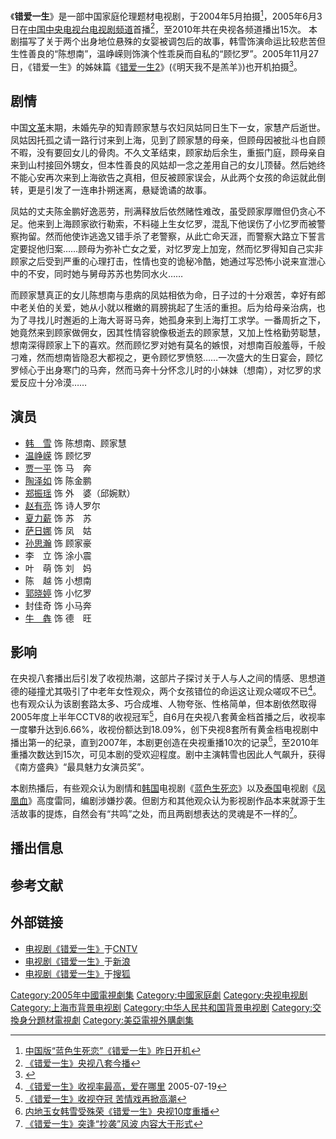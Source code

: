 {{电视节目信息框
| 名稱 = 错爱一生 
| 原名 = 
| 圖片 = Cuo ai yi sheng.jpg
| 圖說 = DVD封面
| 分類 = 现代、家庭、伦理
| 原創者 = 
| 編劇 = 王丽萍
| 導演 = 梁山
| 演出 = [[韩雪|韩雪]]、[[温峥嵘|温峥嵘]]、[[贾一平|贾一平]]、[[陶泽如|陶泽如]]
| 配音 = 
| 旁白 = 
| 主題曲 = 
| 片尾曲 = 
| 作曲 = 
| 國家 = {{CHN}}
| 語言 = [[普通话|普通话]]
| 季數 = 
| 集數 = 23
| 每集列表 = 
| 製片人 = 卫志明
| 執行製片 = 
| 制作公司 =[[中国中央电视台|中国中央电视台]]<br>[[上海文广新闻传媒集团|上海文广新闻传媒集团]]<br>南京电视台<br>上海永乐电影制片有限公司<br>上海求索影视制片有限公司
| 拍攝地 = [[上海市|上海市]]、[[浙江省|浙江省]][[永嘉县|永嘉县]]楠溪江<br>2004年5月24日-7月11日
| 攝像 = 
| 每集長 = 
| 頻道 = 
| 電視網 = [[中国中央电视台电视剧频道|CCTV-8]]
| 視頻制式 = 
| 音頻制式 = 
| 開始 = 2005年6月3日
| 結束 =
| 先於 = 
| 後於 = 
| 相關劇集 = 《[[错爱一生2|错爱一生2]]》
| 官方網站 = 
}}
《'''错爱一生'''》是一部中国家庭伦理题材电视剧，于2004年5月拍摄<ref>[http://ent.sina.com.cn/v/2004-05-25/0854399273.html 中国版“蓝色生死恋”《错爱一生》昨日开机]</ref>，2005年6月3日在[[中国中央电视台电视剧频道|中国中央电视台电视剧频道]]首播<ref>[http://ent.sina.com.cn/x/2005-06-03/0851741966.html 《错爱一生》央视八套今播]</ref>，至2010年共在央视各频道播出15次。 本剧描写了关于两个出身地位悬殊的女婴被调包后的故事，韩雪饰演命运比较悲苦但生性善良的“陈想南”，温峥嵘则饰演个性乖戾而自私的“顾忆罗”。2005年11月27日，《错爱一生》的姊妹篇《[[错爱一生2|错爱一生2]]》(《明天我不是羔羊》)也开机拍摄<ref>{{Cite web |url=http://ent.sina.com.cn/v/m/2005-11-29/1203911460.html |title=《错爱一生》姊妹篇《明天我不是羔羊》开机 |access-date=2010-04-28 |archive-url=https://web.archive.org/web/20060614084100/http://ent.sina.com.cn/v/m/2005-11-29/1203911460.html |archive-date=2006-06-14 |dead-url=yes }}</ref>。

== 剧情 ==
中国[[文革|文革]]末期，未婚先孕的知青顾家慧与农妇凤姑同日生下一女，家慧产后逝世。凤姑因托孤之请一路行讨来到上海，见到了顾家慧的母亲，但顾母因被批斗也自顾不暇，没有要回女儿的骨肉。不久文革结束，顾家劫后余生，重振门庭，顾母亲自来到山村接回外甥女，但本性善良的风姑却一念之差用自己的女儿顶替。然后她终不能心安再次来到上海欲告之真相，但反被顾家误会，从此两个女孩的命运就此倒转，更是引发了一连串扑朔迷离，悬疑诡谲的故事。

凤姑的丈夫陈金鹏好逸恶劳，刑满释放后依然赌性难改，虽受顾家厚赠但仍贪心不足。他来到上海顾家欲行勒索，不料碰上生女忆罗，混乱下他误伤了小忆罗而被警察拘留。然而他使诈逃逸又错手杀了老警察，从此亡命天涯，而警察大路立下誓言定要捉他归案……顾母为弥补亡女之爱，对忆罗宠上加宠，然而忆罗得知自己实非顾家之后受到严重的心理打击，性情也变的诡秘冷酷，她通过写恐怖小说来宣泄心中的不安，同时她与舅母苏苏也势同水火……

而顾家慧真正的女儿陈想南与患病的凤姑相依为命，日子过的十分艰苦，幸好有郎中老关伯的关爱，她从小就以稚嫩的肩膀挑起了生活的重担。后为给母亲治病，也为了寻找儿时邂逅的上海大哥哥马奔，她孤身来到上海打工求学。一番周折之下，她竟然来到顾家做佣女，因其性情容貌像极逝去的顾家慧，又加上性格勤劳聪慧，想南深得顾家上下的喜欢。然而顾忆罗对她有莫名的嫉恨，对想南百般羞辱，千般刁难，然而想南皆隐忍大都视之，更令顾忆罗愤怒……一次盛大的生日宴会，顾忆罗倾心于出身寒门的马奔，然而马奔十分怀念儿时的小妹妹（想南），对忆罗的求爱反应十分冷漠……

== 演员 ==
* [[韩雪|韩　雪]] 饰 陈想南、顾家慧
* [[温峥嵘|温峥嵘]] 饰 顾忆罗
* [[贾一平|贾一平]] 饰 马　奔
* [[陶泽如|陶泽如]] 饰 陈金鹏
* [[郑振瑶|郑振瑶]] 饰 外　婆（邱婉默）
* [[赵有亮|赵有亮]] 饰 诗人罗尔
* [[夏力薪|夏力薪]] 饰 苏　苏
* [[萨日娜|萨日娜]] 饰 凤　姑　
* [[孙思瀚|孙思瀚]] 饰 顾家豪
* 李　立 饰 涂小震
* 叶　萌 饰 刘　妈
* 陈　越 饰 小想南
* [[郭晓婷|郭晓婷]] 饰 小忆罗
* 封佳奇 饰 小马奔
* [[牛犇|牛　犇]] 饰 德　旺

== 影响 ==
在央视八套播出后引发了收视热潮，这部片子探讨关于人与人之间的情感、思想道德的碰撞尤其吸引了中老年女性观众，两个女孩错位的命运这让观众嗟叹不已<ref>[http://www.sh.xinhuanet.com/2005-07/19/content_4666326.htm 《错爱一生》收视率最高，爱在哪里 ] {{webarchive|url=https://web.archive.org/web/20051217080924/http://www.sh.xinhuanet.com/2005-07/19/content_4666326.htm |date=2005-12-17 }}2005-07-19</ref>。也有观众认为该剧套路太多、巧合成堆、人物夸张、性格简单，但本剧依然取得2005年度上半年CCTV8的收视冠军<ref>[http://ent.sina.com.cn/x/2005-06-23/0956760211.html 《错爱一生》收视夺冠 苦情戏再掀高潮]</ref>，自6月在央视八套黄金档首播之后，收视率一度攀升达到6.66%，收视份额达到18.09%，创下央视8套所有黄金档电视剧中播出第一的纪录，直到2007年，本剧更创造在央视重播10次的记录<ref>[http://ent.sina.com.cn/v/m/2007-07-09/10001630677.shtml 内地玉女韩雪受殊荣《错爱一生》央视10度重播]</ref>，至2010年重播次数达到15次，可见本剧的受欢迎程度。剧中主演韩雪也因此人气飙升，获得《南方盛典》“最具魅力女演员奖”。

本剧热播后，有些观众认为剧情和[[韩国|韩国]]电视剧《[[秋日童話|蓝色生死恋]]》以及[[泰国|泰国]]电视剧《[[凤凰血|凤凰血]]》高度雷同，编剧涉嫌抄袭。但剧方和其他观众认为影视剧作品本来就源于生活故事的提炼，自然会有“共鸣”之处，而且两剧想表达的灵魂是不一样的<ref>[http://ent.sina.com.cn/v/m/2006-04-07/10331041842.html 《错爱一生》突逢“抄袭”风波 内容大于形式]</ref>。

== 播出信息 ==
{{電視節目的變遷
|電視台={{CHN}}[[中国中央电视台综艺频道|CCTV3]]
|播放檔次=(周一到周日 16:02-18:30三集连播)
|節目名稱=错爱一生<br>(2010年10月30日-11月5日)
|上一節目=[[女人村庄|女人村庄]]<br>(2010年10月27日-10月29日)
|下一節目=[[爱有多深|爱有多深]]<br>(2010年11月5日-)
}}

== 参考文献 ==
{{reflist}}

== 外部链接 ==
* [https://web.archive.org/web/20120501201125/http://dianshiju.cntv.cn/city/cuoaiyisheng/videopage/index.shtml 电视剧《错爱一生》]于[[CNTV|CNTV]]
* [http://data.ent.sina.com.cn/tv/2055.html 电视剧《错爱一生》]于[[新浪|新浪]]
* [http://yule.sohu.com/7/0504/57/column220245742.shtml 电视剧《错爱一生》]于[[搜狐|搜狐]]

{{韩雪}}

{{DEFAULTSORT:C错}}
[[Category:2005年中國電視劇集|Category:2005年中國電視劇集]]
[[Category:中國家庭劇|Category:中國家庭劇]]
[[Category:央视电视剧|Category:央视电视剧]]
[[Category:上海市背景电视剧|Category:上海市背景电视剧]]
[[Category:中华人民共和国背景电视剧|Category:中华人民共和国背景电视剧]]
[[Category:交換身分題材電視劇|Category:交換身分題材電視劇]]
[[Category:美亞電視外購劇集|Category:美亞電視外購劇集]]